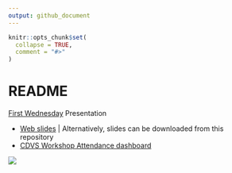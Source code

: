 ```yaml
---
output: github_document
---
```


<!-- README.md is generated from README.Rmd. Please edit that file -->

```r
knitr::opts_chunk$set(
  collapse = TRUE,
  comment = "#>"
)
```

# README

<!-- badges: start -->
<!-- badges: end -->

[First Wednesday](https://wiki.duke.edu/display/LIB/First+Wednesday+2020) Presentation

- [Web slides](https://people.duke.edu/~jrl/dashboard_wednesday)  | Alternatively, slides can be downloaded from this repository
- [CDVS Workshop Attendance dashboard](https://people.duke.edu/~jrl/dvs/workshops/longitudinal_dashboard.html)

<img src="images/attendance.png" style="width; 10%">